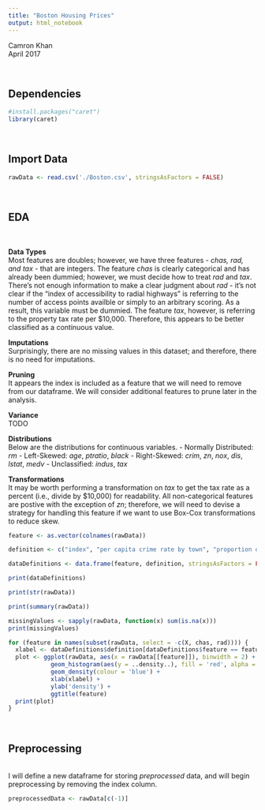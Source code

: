 ```yaml
---
title: "Boston Housing Prices"
output: html_notebook
---
```


Camron Khan<br>
April 2017

<br>

## Dependencies

```r
#install.packages("caret")
library(caret)
```

<br>

## Import Data

```r
rawData <- read.csv('./Boston.csv', stringsAsFactors = FALSE)
```

<br>

## EDA

<br>

**Data Types**<br>
Most features are doubles; however, we have three features - *chas, rad, and tax* - that are integers. The feature *chas* is clearly categorical and has already been dummied; however, we must decide how to treat *rad* and *tax*. There's not enough information to make a clear judgment about *rad* - it's not clear if the "index of accessibility to radial highways" is referring to the number of access points availble or simply to an arbitrary scoring.  As a result, this variable must be dummied.  The feature *tax*, however, is referring to the property tax rate per \$10,000. Therefore, this appears to be better classified as a continuous value.

**Imputations**<br>
Surprisingly, there are no missing values in this dataset; and therefore, there is no need for imputations.

**Pruning**<br>
It appears the index is included as a feature that we will need to remove from our dataframe. We will consider additional features to prune later in the analysis.

**Variance**<br>
TODO

**Distributions**<br>
Below are the distributions for continuous variables.
- Normally Distributed: *rm*
- Left-Skewed: *age*, *ptratio*, *black*
- Right-Skewed: *crim*, *zn*, *nox*, *dis*, *lstat*, *medv*
- Unclassified: *indus*, *tax*

**Transformations**<br>
It may be worth performing a transformation on *tax* to get the tax rate as a percent (i.e., divide by \$10,000) for readability. All non-categorical features are postive with the exception of *zn*; therefore, we will need to devise a strategy for handling this feature if we want to use Box-Cox transformations to reduce skew.

```r
feature <- as.vector(colnames(rawData))

definition <- c("index", "per capita crime rate by town", "proportion of residential land zoned for lots over 25,000 sq.ft", "proportion of non-retail business acres per town", "Charles River dummy variable (= 1 if tract bounds river; 0 otherwise)", "nitrogen oxides concentration (parts per 10 million)", "average number of rooms per dwelling", "proportion of owner-occupied units built prior to 1940", "weighted mean of distances to five Boston employment centers", "index of accessibility to radial highways", "full-value property-tax rate per $10,000", "pupil-teacher ratio by town", "1000(Bk - 0.63)^2 where Bk is the proportion of blacks by town", "lower status of the population (percent)", "median value of owner-occupied homes in $1000s")

dataDefinitions <- data.frame(feature, definition, stringsAsFactors = FALSE)

print(dataDefinitions)
```

```r
print(str(rawData))
```

```r
print(summary(rawData))
```

```r
missingValues <- sapply(rawData, function(x) sum(is.na(x)))
print(missingValues)
```

```r
for (feature in names(subset(rawData, select = -c(X, chas, rad)))) {
  xlabel <- dataDefinitions$definition[dataDefinitions$feature == feature[1]]
  plot <- ggplot(rawData, aes(x = rawData[[feature]]), binwidth = 2) + 
            geom_histogram(aes(y = ..density..), fill = 'red', alpha = 0.5, bins = 40) + 
            geom_density(colour = 'blue') +
            xlab(xlabel) +
            ylab('density') +
            ggtitle(feature)
  print(plot)
}
```

<br>

## Preprocessing

<br>
I will define a new dataframe for storing *preprocessed* data, and will begin preprocessing by removing the index column.

```r
preprocessedData <- rawData[c(-1)]


```







